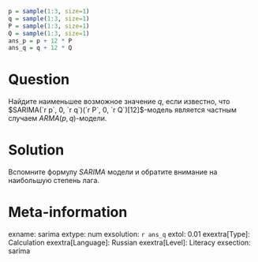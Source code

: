 ```r
p = sample(1:3, size=1)
q = sample(1:3, size=1)
P = sample(1:3, size=1)
Q = sample(1:3, size=1)
ans_p = p + 12 * P
ans_q = q + 12 * Q
```

Question
========

Найдите наименьшее возможное значение $q$, если известно, что $SARIMA(`r p`, 0, `r q`)(`r P`, 0, `r Q`)[12]$-модель является частным случаем $ARMA(p, q)$-модели. 


Solution
========

Вспомните формулу $SARIMA$ модели и обратите внимание на наибольшую степень лага.

Meta-information
================
exname: sarima
extype: num
exsolution: `r ans_q`
extol: 0.01
exextra[Type]: Calculation
exextra[Language]: Russian
exextra[Level]: Literacy
exsection: sarima
